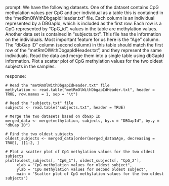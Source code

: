 prompt:
We have the following datasets. One of the dataset contains CpG methylation values per CpG and per individual as a table this is contained in the “metRmOlWithDbgapIdHeader.txt” file. Each column is an individual represented by a DBGapId, which is included as the first row. Each row is a CpG represented by "CpG_id", values in the table are methylation values. Another data set is contained in “subjects.txt”. This file has the information on the individuals. Most important feature for us here is the "Age" column. The "dbGap ID" column (second column) in this table should match the first row of the "metRmOlWithDbgapIdHeader.txt", and they represent the same individuals. Read the data and merge them into a single table using dbGapId information. Plot a scatter plot of CpG methylation values for the two oldest subjects in the samples.

response:
```
# Read the "metRmOlWithDbgapIdHeader.txt" file
methylation <- read.table("metRmOlWithDbgapIdHeader.txt", header = TRUE, row.names = 1, sep = "\t")

# Read the "subjects.txt" file
subjects <- read.table("subjects.txt", header = TRUE)

# Merge the two datasets based on dbGap ID
merged_data <- merge(methylation, subjects, by.x = "DBGapId", by.y = "dbGap ID")

# Find the two oldest subjects
oldest_subjects <- merged_data[order(merged_data$Age, decreasing = TRUE), ][1:2, ]

# Plot a scatter plot of CpG methylation values for the two oldest subjects
plot(oldest_subjects[, "CpG_1"], oldest_subjects[, "CpG_2"], 
     xlab = "CpG methylation values for oldest subject", 
     ylab = "CpG methylation values for second oldest subject",
     main = "Scatter plot of CpG methylation values for the two oldest subjects")
```


